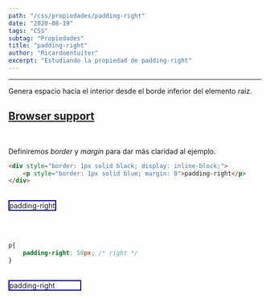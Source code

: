 ```yaml
---
path: "/css/propiedades/padding-right"
date: "2020-08-19"
tags: "CSS"
subtag: "Propiedades"
title: "padding-right"
author: "Ricardoentuiter"
excerpt: "Estudiando la propiedad de padding-right"
---
```


---
Genera espacio hacia el interior desde el borde inferior del elemento raíz.

[Browser support](https://caniuse.com/#search=padding-right)
---
<br/>


Definiremos *border* y *margin* para dar más claridad al ejemplo.

```html
<div style="border: 1px solid black; display: inline-block;">
    <p style="border: 1px solid blue; margin: 0">padding-right</p>
</div>
```
<br/>

<div style="border: 1px solid black; display: inline-block;">
    <p style="border: 1px solid blue; margin: 0">padding-right</p>
</div>

<br/><br/>


```css
p{
    padding-right: 50px; /* right */
}
```
<br/>

<div style="border: 1px solid black; display: inline-block;">
    <p style="border: 1px solid blue; margin: 0; padding-right: 50px">padding-right</p>
</div>